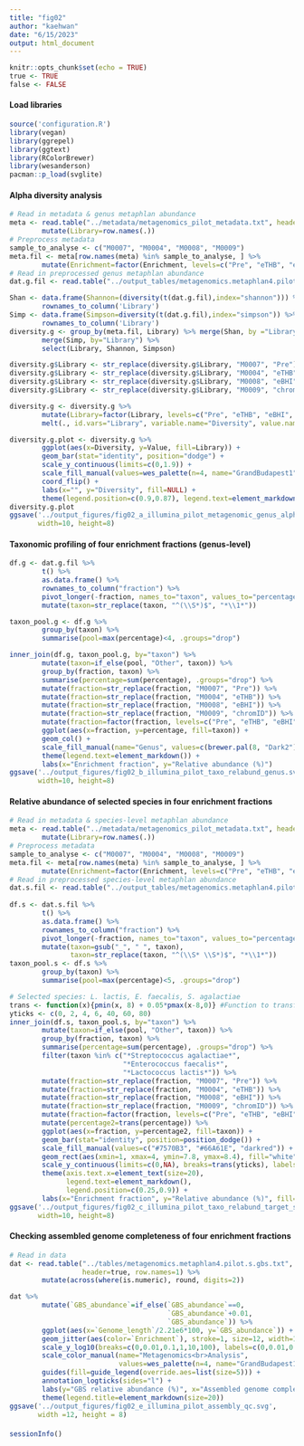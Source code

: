 ```yaml
---
title: "fig02"
author: "kaehwan"
date: "6/15/2023"
output: html_document
---
```


```r
knitr::opts_chunk$set(echo = TRUE)
true <- TRUE
false <- FALSE
```

#### Load libraries

```r
source('configuration.R')
library(vegan)
library(ggrepel)
library(ggtext)
library(RColorBrewer)
library(wesanderson)
pacman::p_load(svglite)
```

#### Alpha diversity analysis

```r

# Read in metadata & genus metaphlan abundance
meta <- read.table("../metadata/metagenomics_pilot_metadata.txt", header=TRUE, row.names=1) %>% 
        mutate(Library=row.names(.))
# Preprocess metadata
sample_to_analyse <- c("M0007", "M0004", "M0008", "M0009")
meta.fil <- meta[row.names(meta) %in% sample_to_analyse, ] %>% 
        mutate(Enrichment=factor(Enrichment, levels=c("Pre", "eTHB", "eBHI", "chromID")))
# Read in preprocessed genus metaphlan abundance
dat.g.fil <- read.table("../output_tables/metagenomics.metaphlan4.pilot.filtered.g", header=true, row.names=1)

Shan <- data.frame(Shannon=(diversity(t(dat.g.fil),index="shannon"))) %>% 
        rownames_to_column('Library')
Simp <- data.frame(Simpson=diversity(t(dat.g.fil),index="simpson")) %>%
        rownames_to_column('Library')
diversity.g <- group_by(meta.fil, Library) %>% merge(Shan, by ="Library") %>% 
        merge(Simp, by="Library") %>% 
        select(Library, Shannon, Simpson)

diversity.g$Library <- str_replace(diversity.g$Library, "M0007", "Pre")
diversity.g$Library <- str_replace(diversity.g$Library, "M0004", "eTHB")
diversity.g$Library <- str_replace(diversity.g$Library, "M0008", "eBHI")
diversity.g$Library <- str_replace(diversity.g$Library, "M0009", "chromID")

diversity.g <- diversity.g %>% 
        mutate(Library=factor(Library, levels=c("Pre", "eTHB", "eBHI", "chromID"))) %>% 
        melt(., id.vars="Library", variable.name="Diversity", value.name="Value")

diversity.g.plot <- diversity.g %>% 
        ggplot(aes(x=Diversity, y=Value, fill=Library)) + 
        geom_bar(stat="identity", position="dodge") +
        scale_y_continuous(limits=c(0,1.9)) +
        scale_fill_manual(values=wes_palette(n=4, name="GrandBudapest1")) +
        coord_flip() +
        labs(x="", y="Diversity", fill=NULL) +
        theme(legend.position=c(0.9,0.87), legend.text=element_markdown(), axis.text.y=element_text(angle=90, hjust=0.5))
diversity.g.plot
ggsave('../output_figures/fig02_a_illumina_pilot_metagenomic_genus_alpha.svg', 
       width=10, height=8)

```

#### Taxonomic profiling of four enrichment fractions (genus-level)

```r

df.g <- dat.g.fil %>% 
        t() %>% 
        as.data.frame() %>% 
        rownames_to_column("fraction") %>% 
        pivot_longer(-fraction, names_to="taxon", values_to="percentage") %>% 
        mutate(taxon=str_replace(taxon, "^(\\S*)$", "*\\1*")) 

taxon_pool.g <- df.g %>% 
        group_by(taxon) %>% 
        summarise(pool=max(percentage)<4, .groups="drop")

inner_join(df.g, taxon_pool.g, by="taxon") %>% 
        mutate(taxon=if_else(pool, "Other", taxon)) %>% 
        group_by(fraction, taxon) %>% 
        summarise(percentage=sum(percentage), .groups="drop") %>% 
        mutate(fraction=str_replace(fraction, "M0007", "Pre")) %>% 
        mutate(fraction=str_replace(fraction, "M0004", "eTHB")) %>% 
        mutate(fraction=str_replace(fraction, "M0008", "eBHI")) %>% 
        mutate(fraction=str_replace(fraction, "M0009", "chromID")) %>% 
        mutate(fraction=factor(fraction, levels=c("Pre", "eTHB", "eBHI", "chromID"))) %>% 
        ggplot(aes(x=fraction, y=percentage, fill=taxon)) +
        geom_col() +
        scale_fill_manual(name="Genus", values=c(brewer.pal(8, "Dark2"), "darkred", "grey")) +
        theme(legend.text=element_markdown()) +
        labs(x="Enrichment fraction", y="Relative abundance (%)")
ggsave('../output_figures/fig02_b_illumina_pilot_taxo_relabund_genus.svg', 
       width=10, height=8)

```

#### Relative abundance of selected species in four enrichment fractions

```r

# Read in metadata & species-level metaphlan abundance
meta <- read.table("../metadata/metagenomics_pilot_metadata.txt", header=true, row.names=1) %>% 
        mutate(Library=row.names(.))
# Preprocess metadata
sample_to_analyse <- c("M0007", "M0004", "M0008", "M0009")
meta.fil <- meta[row.names(meta) %in% sample_to_analyse, ] %>% 
        mutate(Enrichment=factor(Enrichment, levels=c("Pre", "eTHB", "eBHI", "chromID")))
# Read in preprocessed species-level metaphlan abundance
dat.s.fil <- read.table("../output_tables/metagenomics.metaphlan4.pilot.filtered.s", header=true, row.names=1) 
        
df.s <- dat.s.fil %>% 
        t() %>% 
        as.data.frame() %>% 
        rownames_to_column("fraction") %>% 
        pivot_longer(-fraction, names_to="taxon", values_to="percentage") %>% 
        mutate(taxon=gsub("_", " ", taxon),
               taxon=str_replace(taxon, "^(\\S* \\S*)$", "*\\1*"))
taxon_pool.s <- df.s %>% 
        group_by(taxon) %>% 
        summarise(pool=max(percentage)<5, .groups="drop")

# Selected species: L. lactis, E. faecalis, S. agalactiae
trans <- function(x){pmin(x, 8) + 0.05*pmax(x-8,0)} #Function to transform data to y positions
yticks <- c(0, 2, 4, 6, 40, 60, 80)
inner_join(df.s, taxon_pool.s, by="taxon") %>% 
        mutate(taxon=if_else(pool, "Other", taxon)) %>% 
        group_by(fraction, taxon) %>% 
        summarise(percentage=sum(percentage), .groups="drop") %>% 
        filter(taxon %in% c("*Streptococcus agalactiae*", 
                            "*Enterococcus faecalis*", 
                            "*Lactococcus lactis*")) %>% 
        mutate(fraction=str_replace(fraction, "M0007", "Pre")) %>% 
        mutate(fraction=str_replace(fraction, "M0004", "eTHB")) %>% 
        mutate(fraction=str_replace(fraction, "M0008", "eBHI")) %>% 
        mutate(fraction=str_replace(fraction, "M0009", "chromID")) %>% 
        mutate(fraction=factor(fraction, levels=c("Pre", "eTHB", "eBHI", "chromID"))) %>% 
        mutate(percentage2=trans(percentage)) %>% 
        ggplot(aes(x=fraction, y=percentage2, fill=taxon)) +
        geom_bar(stat="identity", position=position_dodge()) +
        scale_fill_manual(values=c("#7570B3", "#66A61E", "darkred")) +
        geom_rect(aes(xmin=1, xmax=4, ymin=7.8, ymax=8.4), fill="white") +
        scale_y_continuous(limits=c(0,NA), breaks=trans(yticks), labels=yticks) +
        theme(axis.text.x=element_text(size=20),
              legend.text=element_markdown(),
              legend.position=c(0.25,0.9)) +
        labs(x="Enrichment fraction", y="Relative abundance (%)", fill=NULL)
ggsave('../output_figures/fig02_c_illumina_pilot_taxo_relabund_target_species.svg', 
       width=10, height=8)

```

#### Checking assembled genome completeness of four enrichment fractions

```r
# Read in data
dat <- read.table("../tables/metagenomics.metaphlan4.pilot.s.gbs.txt", 
                  header=true, row.names=1) %>% 
        mutate(across(where(is.numeric), round, digits=2))

dat %>% 
        mutate(`GBS_abundance`=if_else(`GBS_abundance`==0,
                                       `GBS_abundance`+0.01,
                                       `GBS_abundance`)) %>%
        ggplot(aes(x=`Genome_length`/2.21e6*100, y=`GBS_abundance`)) + 
        geom_jitter(aes(color=`Enrichment`), stroke=1, size=12, width=1.5, height=0.2) + 
        scale_y_log10(breaks=c(0,0.01,0.1,1,10,100), labels=c(0,0.01,0.1,1,10,100)) +
        scale_color_manual(name="Metagenomics<br>Analysis", 
                           values=wes_palette(n=4, name="GrandBudapest1")) +
        guides(fill=guide_legend(override.aes=list(size=5))) +
        annotation_logticks(sides="l") +
        labs(y="GBS relative abundance (%)", x="Assembled genome completeness (%)") +
        theme(legend.title=element_markdown(size=20))
ggsave('../output_figures/fig02_e_illumina_pilot_assembly_qc.svg', 
       width =12, height = 8)

```

####

```r
sessionInfo()
```

